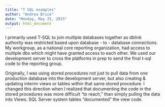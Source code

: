 ```yaml
---
title: "T SQL examples"
author: "Andrea Brice"
date: "Monday, May 25, 2015"
output: html_document
---
```


I primarily used T-SQL to join multiple databases together as dblink authority was restricted based upon database - to - database connections.  My workgroup, as a national core reporting organization, had access to multiple dbs which might have granted access to each other.  We used our development server to cross the platforms in prep to send the final t-sql code to the reporting group.

Originally, I was using stored procedures not just to pull data from one production database into the development server, but also creating & updating interim views or tables within that same stored procedure.  I changed this direction when I realized that documenting the code in the stored procedures was more difficult "to reach," than simply pulling the data into Views.  SQL Server system tables "documented" the view code.
